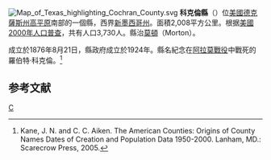 {{noteTA
|T=zh-hans:科克伦县 (得克萨斯州);zh-hk:科克倫縣 (德克薩斯州);zh-tw:科克倫郡 (德克薩斯州);
}}

[[File:Map_of_Texas_highlighting_Cochran_County.svg|right]]
'''科克倫縣'''（{{lang-en|Cochran County}}）位[[美國|美國]][[德克薩斯州|德克薩斯州]][[高平原|高平原]]南部的一個縣，西界[[新墨西哥州|新墨西哥州]]。面積2,008平方公里。根据[[美國2000年人口普查|美國2000年人口普查]]，共有人口3,730人。縣治[[莫頓_(德克薩斯州)|莫頓]]（Morton）。

成立於1876年8月21日，縣政府成立於1924年。縣名紀念在[[阿拉莫戰役|阿拉莫戰役]]中戰死的羅伯特·科克倫。<ref>Kane, J. N. and C. C. Aiken. The American Counties: Origins of County Names Dates of Creation and Population Data 1950-2000. Lanham, MD.: Scarecrow Press, 2005.</ref>

== 参考文献 ==
<div class="references-small">
<references />
</div>
{{texas-stub}}
{{texas}}

[[Category:得克萨斯州行政区划|C]]